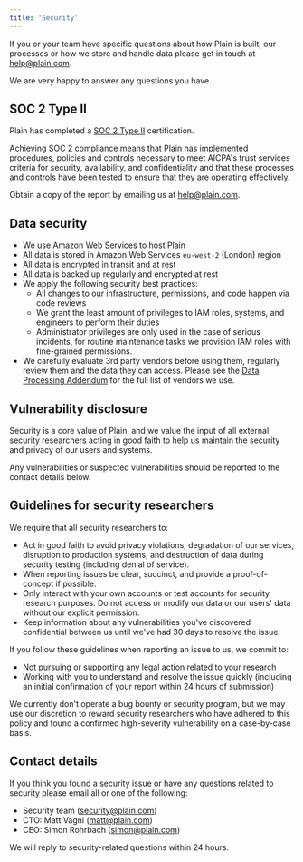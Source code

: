 ```yaml
---
title: 'Security'
---
```


If you or your team have specific questions about how Plain is built, our processes or how we store and handle data please get in touch at help@plain.com.

We are very happy to answer any questions you have.

## SOC 2 Type II

Plain has completed a [SOC 2 Type II](https://www.aicpa-cima.com/topic/audit-assurance/audit-and-assurance-greater-than-soc-2) certification.

Achieving SOC 2 compliance means that Plain has implemented procedures, policies and controls necessary to meet AICPA's trust services criteria for security, availability, and confidentiality and that these processes and controls have been tested to ensure that they are operating effectively.

Obtain a copy of the report by emailing us at [help@plain.com](mailto:help@plain.com).

## Data security

- We use Amazon Web Services to host Plain
- All data is stored in Amazon Web Services `eu-west-2` (London) region
- All data is encrypted in transit and at rest
- All data is backed up regularly and encrypted at rest
- We apply the following security best practices:
  - All changes to our infrastructure, permissions, and code happen via code reviews
  - We grant the least amount of privileges to IAM roles, systems, and engineers to perform their duties
  - Administrator privileges are only used in the case of serious incidents, for routine maintenance tasks we provision IAM roles with fine-grained permissions.
- We carefully evaluate 3rd party vendors before using them, regularly review them and the data they can access. Please see the [Data Processing Addendum](https://www.plain.com/legal/dpa/) for the full list of vendors we use.

## Vulnerability disclosure

Security is a core value of Plain, and we value the input of all external security researchers acting in good faith
to help us maintain the security and privacy of our users and systems.

Any vulnerabilities or suspected vulnerabilities should be reported to the contact details below.

## Guidelines for security researchers

We require that all security researchers to:

- Act in good faith to avoid privacy violations, degradation of our services, disruption to production systems, and destruction of data during security testing (including denial of service).
- When reporting issues be clear, succinct, and provide a proof-of-concept if possible.
- Only interact with your own accounts or test accounts for security research purposes. Do not access or modify our data or our users' data without our explicit permission.
- Keep information about any vulnerabilities you've discovered confidential between us until we've had 30 days to resolve the issue.

If you follow these guidelines when reporting an issue to us, we commit to:

- Not pursuing or supporting any legal action related to your research
- Working with you to understand and resolve the issue quickly (including an initial confirmation of your report within 24 hours of submission)

We currently don't operate a bug bounty or security program, but we may use our discretion to reward security researchers
who have adhered to this policy and found a confirmed high-severity vulnerability on a case-by-case basis.

## Contact details

If you think you found a security issue or have any questions related to security please email all or one of the following:

- Security team ([security@plain.com](mailto:security@plain.com))
- CTO: Matt Vagni ([matt@plain.com](mailto:matt@plain.com))
- CEO: Simon Rohrbach ([simon@plain.com](mailto:simon@plain.com))

We will reply to security-related questions within 24 hours.
